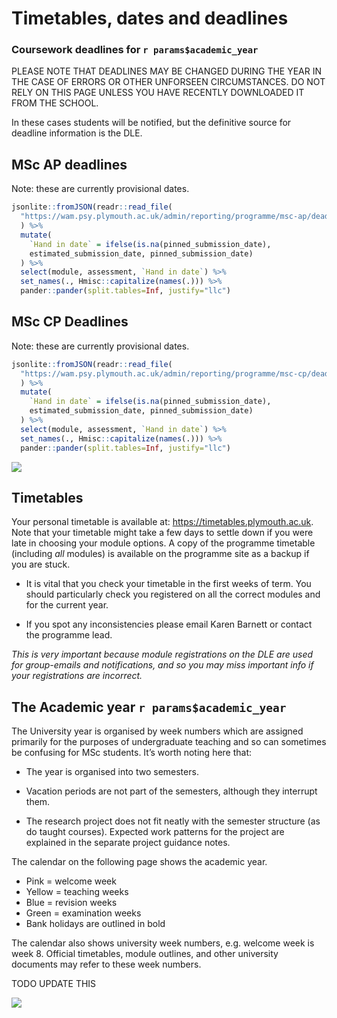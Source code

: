 # Timetables, dates and deadlines

### Coursework deadlines for `r params$academic_year`

\index{Deadlines}

PLEASE NOTE THAT DEADLINES MAY BE CHANGED DURING THE YEAR IN THE CASE OF ERRORS
OR OTHER UNFORSEEN CIRCUMSTANCES. DO NOT RELY ON THIS PAGE UNLESS YOU HAVE
RECENTLY DOWNLOADED IT FROM THE SCHOOL.

In these cases students will be notified, but the definitive source for deadline
information is the DLE.

## MSc AP deadlines


Note: these are currently provisional dates.

<!-- TODO FIX -->

```r
jsonlite::fromJSON(readr::read_file(
  "https://wam.psy.plymouth.ac.uk/admin/reporting/programme/msc-ap/deadlines/?format=json")
  ) %>%
  mutate(
    `Hand in date` = ifelse(is.na(pinned_submission_date),
    estimated_submission_date, pinned_submission_date)
  ) %>%
  select(module, assessment, `Hand in date`) %>%
  set_names(., Hmisc::capitalize(names(.))) %>%
  pander::pander(split.tables=Inf, justify="llc")
```

## MSc CP Deadlines

Note: these are currently provisional dates.

<!-- TODO FIX -->

```r
jsonlite::fromJSON(readr::read_file(
  "https://wam.psy.plymouth.ac.uk/admin/reporting/programme/msc-cp/deadlines/?format=json")
  ) %>%
  mutate(
    `Hand in date` = ifelse(is.na(pinned_submission_date),
    estimated_submission_date, pinned_submission_date)
  ) %>%
  select(module, assessment, `Hand in date`) %>%
  set_names(., Hmisc::capitalize(names(.))) %>%
  pander::pander(split.tables=Inf, justify="llc")
```

![](static/students.png)

## Timetables {#timetable}

\index{Timetables}

Your personal timetable is available at: <https://timetables.plymouth.ac.uk>.
Note that your timetable might take a few days to settle down if you were late
in choosing your module options. A copy of the programme timetable (including
_all_ modules) is available on the programme site as a backup if you are stuck.

-   It is vital that you check your timetable in the first weeks of term. You
    should particularly check you registered on all the correct modules and for
    the current year.

-   If you spot any inconsistencies please email Karen Barnett or contact the
    programme lead.

_This is very important because module registrations on the DLE are used for
group-emails and notifications, and so you may miss important info if your
registrations are incorrect._

## The Academic year `r params$academic_year`

The University year is organised by week numbers which are assigned primarily
for the purposes of undergraduate teaching and so can sometimes be confusing for
MSc students. It's worth noting here that:

-   The year is organised into two semesters.

-   Vacation periods are not part of the semesters, although they interrupt
    them.

-   The research project does not fit neatly with the semester structure (as do
    taught courses). Expected work patterns for the project are explained in the
    separate project guidance notes.

The calendar on the following page shows the academic year.

-   Pink = welcome week
-   Yellow = teaching weeks
-   Blue = revision weeks
-   Green = examination weeks
-   Bank holidays are outlined in bold

The calendar also shows university week numbers, e.g. welcome week is week 8.
Official timetables, module outlines, and other university documents may refer
to these week numbers.

TODO UPDATE THIS

![](static/UniversityWeeks.png)
